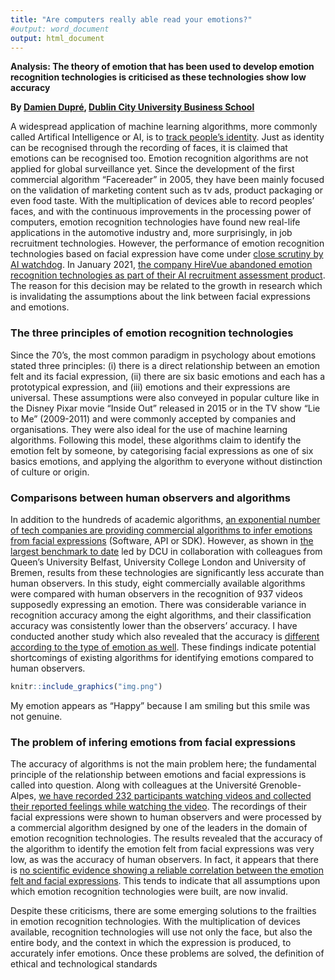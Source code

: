 ```yaml
---
title: "Are computers really able read your emotions?"
#output: word_document
output: html_document
---
```


**Analysis: The theory of emotion that has been used to develop emotion recognition technologies is criticised as these technologies show low accuracy**

**By [Damien Dupré](https://damien-datasci-blog.netlify.app/), [Dublin City University Business School](https://business.dcu.ie/)**

A widespread application of machine learning algorithms, more commonly called Artifical Intelligence or AI, is to [track people’s identity](https://carnegieendowment.org/files/WP-Feldstein-AISurveillance_final.pdf). Just as identity can be recognised through the recording of faces, it is claimed that emotions can be recognised too. Emotion recognition algorithms are not applied for global surveillance yet. Since the development of the first commercial algorithm "Facereader" in 2005, they have been mainly focused on the validation of marketing content such as tv ads, product packaging or even food taste. With the multiplication of devices able to record peoples’ faces, and with the continuous improvements in the processing power of computers, emotion recognition technologies have found new real-life applications in the automotive industry and, more surprisingly, in job recruitment technologies. However, the performance of emotion recognition technologies based on facial expression have come under [close scrutiny by AI watchdog](https://ainowinstitute.org/AI_Now_2019_Report.pdf). In January 2021, [the company HireVue abandoned emotion recognition technologies as part of their AI recruitment assessment product](https://www.hirevue.com/blog/hiring/industry-leadership-new-audit-results-and-decision-on-visual-analysis). The reason for this decision may be related to the growth in research which is invalidating the assumptions about the link between facial expressions and emotions.

### The three principles of emotion recognition technologies

Since the 70’s, the most common paradigm in psychology about emotions stated three principles: (i) there is a direct relationship between an emotion felt and its facial expression, (ii) there are six basic emotions and each has a prototypical expression, and (iii) emotions and their expressions are universal. These assumptions were also conveyed in popular culture like in the Disney Pixar movie "Inside Out" released in 2015 or in the TV show "Lie to Me" (2009-2011) and were commonly accepted by companies and organisations. They were also ideal for the use of machine learning algorithms. Following this model, these algorithms claim to identify the emotion felt by someone, by categorising facial expressions as one of six basics emotions, and applying the algorithm to everyone without distinction of culture or origin. 

### Comparisons between human observers and algorithms

In addition to the hundreds of academic algorithms, [an exponential number of tech companies are providing commercial algorithms to infer emotions from facial expressions](https://ieeexplore.ieee.org/document/8480127) (Software, API or SDK). However, as shown in [the largest benchmark to date](https://doi.org/10.1371/journal.pone.0231968) led by DCU in collaboration with colleagues from Queen's University Belfast, University College London and University of Bremen, results from these technologies are significantly less accurate than human observers. In this study, eight commercially available algorithms were compared with human observers in the recognition of 937 videos supposedly expressing an emotion. There was considerable variance in recognition accuracy among the eight algorithms, and their classification accuracy was consistently lower than the observers’ accuracy. I have conducted another study which also revealed that the accuracy is [different according to the type of emotion as well](https://www.comtec.eecs.uni-kassel.de/emotionaware/EmotionAware2021_Program.pdf). These findings indicate potential shortcomings of existing algorithms for identifying emotions compared to human observers.

```r
knitr::include_graphics("img.png")
```

My emotion appears as "Happy" because I am smiling but this smile was not genuine.

### The problem of infering emotions from facial expressions

The accuracy of algorithms is not the main problem here; the fundamental principle of the relationship between emotions and facial expressions is called into question. Along with colleagues at the Université Grenoble-Alpes, [we have recorded 232 participants watching videos and collected their reported feelings while watching the video](https://doi.org/10.1007/s00426-020-01448-4). The recordings of their facial expressions were shown to human observers and were processed by a commercial algorithm designed by one of the leaders in the domain of emotion recognition technologies. The results revealed that the accuracy of the algorithm to identify the emotion felt from facial expressions was very low, as was the accuracy of human observers. In fact, it appears that there is [no scientific evidence showing a reliable correlation between the emotion felt and facial expressions](https://journals.sagepub.com/doi/10.1177/1529100619832930). This tends to indicate that all assumptions upon which emotion recognition technologies were built, are now invalid.

Despite these criticisms, there are some emerging solutions to the frailties in emotion recognition technologies. With the multiplication of devices available, recognition technologies will use not only the face, but also the entire body, and the context in which the expression is produced, to accurately infer emotions. Once these problems are solved, the definition of ethical and technological standards 
